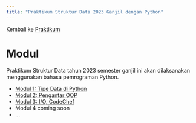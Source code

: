 ```yaml
---
title: "Praktikum Struktur Data 2023 Ganjil dengan Python"
---
```


Kembali ke [Praktikum](../../../../praktikum.qmd)

# Modul

Praktikum Struktur Data tahun 2023 semester ganjil ini akan dilaksanakan menggunakan bahasa pemrograman Python.

* [Modul 1: Tipe Data di Python](Strukdat2023_Modul01.ipynb)
* [Modul 2: Pengantar OOP](Strukdat2023_Modul02.ipynb)
* [Modul 3: I/O, CodeChef](Strukdat2023_Modul03.ipynb)
* Modul 4 coming soon
* ...
